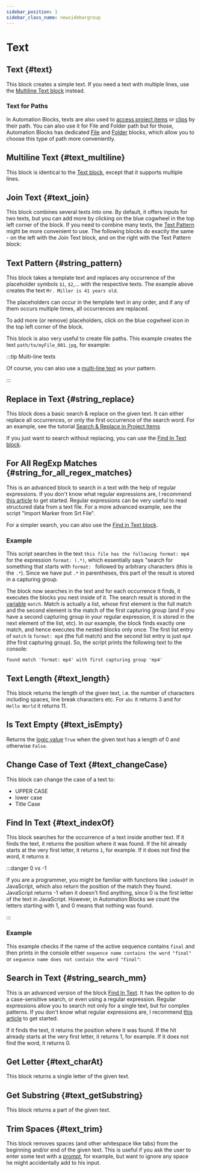 ```yaml
---
sidebar_position: 1
sidebar_class_name: newsidebargroup
---
```



# Text

## Text {#text}

<RetinaImg src="/img/blockScreenshots/Text/text.png" alt="Block text"/>


This block creates a simple text. If you need a text with multiple lines, use the [Multiline Text block](text#text_multiline) instead.

### Text for Paths
In Automation Blocks, texts are also used to [access project items](prProjectItems#accessProjectItem) or [clips](prSequenceClips#accessSequenceClip) by their path. You can also use it for File and Folder path but for those, Automation Blocks has dedicated [File](files#block_extendscript_file) and [Folder](files#block_extendscript_folder) blocks, which allow you to choose this type of path more conveniently.


## Multiline Text {#text_multiline}

<RetinaImg src="/img/blockScreenshots/Text/text_multiline.png" alt="Block text_multiline"/>


This block is identical to the [Text block](text#text), except that it supports multiple lines.


## Join Text {#text_join}

<RetinaImg src="/img/blockScreenshots/Text/text_join.png" alt="Block text_join"/>


This block combines several texts into one.
By default, it offers inputs for two texts, but you can add more by clicking on the blue cogwheel in the top left corner of the block. If you need to combine many texts, the [Text Pattern](text#string_pattern) might be more convenient to use. The following blocks do exactly the same - on the left with the Join Text block, and on the right with the Text Pattern block:

<RetinaImg src="/img/blockOther/text_join_example.png" alt="Block text_join"/>




## Text Pattern {#string_pattern}

<RetinaImg src="/img/blockScreenshots/Text/string_pattern.png" alt="Block string_pattern"/>


This block takes a template text and replaces any occurrence of the placeholder symbols `$1`, `$2`,... with the respective texts. The example above creates the text `Mr. Miller is 41 years old`.

The placeholders can occur in the template text in any order, and if any of them occurs multiple times, all occurrences are replaced.

To add more (or remove) placeholders, click on the blue cogwheel icon in the top left corner of the block.

This block is also very useful to create file paths. This example creates the text `path/to/myFile_001.jpg`, for example:

<RetinaImg src="/img/blockOther/string_pattern_example_files.png" alt="Block example: creating file paths with pattern"/>



:::tip Multi-line texts

Of course, you can also use a [multi-line text](#text_multiline) as your pattern.

:::


## Replace in Text {#string_replace}

<RetinaImg src="/img/blockScreenshots/Text/string_replace.png" alt="Block string_replace"/>


This block does a basic search & replace on the given text. It can either replace all occurrences, or only the first occurrence of the search word. For an example, see the tutorial [Search & Replace in Project Items](../tutorials-pr/searchReplaceProjectItems#search--replace-in-texts)

If you just want to search without replacing, you can use the [Find In Text block](text#text_indexOf).

## For All RegExp Matches {#string_for_all_regex_matches}

<RetinaImg src="/img/blockScreenshots/Text/string_for_all_regex_matches.png" alt="Block string_for_all_regex_matches"/>


This is an advanced block to search in a text with the help of regular expressions. If you don't know what regular expressions are, I recommend [this article](https://www.codemag.com/article/0305041/Getting-Started-With-Regular-Expressions) to get started. Regular expressions can be very useful to read structured data from a text file. For a more advanced example, see the script "Import Marker from Srt File".

For a simpler search, you can also use the [Find in Text block](text#text_indexOf).

### Example 

<RetinaImg src="/img/blockOther/string_for_all_regex_matches_example.png" alt="RegEx example"/>


This script searches in the text `this file has the following format: mp4` for the expression `format: (.*)`, which essentially says "search for something that starts with `format: ` followed by arbitrary characters (this is the `.*`). Since we have put `.*` in parentheses, this part of the result is stored in a capturing group.

The block now searches in the text and for each occurrence it finds, it executes the blocks you nest inside of it. The search result is stored in the [variable](variables.mdx) `match`. Match is actually a list, whose first element is the full match and the second element is the match of the first capturing group (and if you have a second capturing group in your regular expression, it is stored in the next element of the list, etc).
In  our example, the block finds exactly one match, and hence executes the nested blocks only once. The first list entry of `match` is `format: mp4` (the full match) and the second list entry is just `mp4` (the first capturing group). So, the script prints the following text to the console:
```
found match 'format: mp4' with first capturing group 'mp4'
```




## Text Length {#text_length}

<RetinaImg src="/img/blockScreenshots/Text/text_length.png" alt="Block text_length"/>


This block returns the length of the given text, i.e. the number of characters including spaces, line break characters etc. For `abc` it returns 3 and for `Hello World` it returns 11. 


## Is Text Empty {#text_isEmpty}

<RetinaImg src="/img/blockScreenshots/Text/text_isEmpty.png" alt="Block text_isEmpty"/>


Returns the [logic value](logic) `True` when the given text has a length of 0 and otherwise `False`. 


## Change Case of Text {#text_changeCase}

<RetinaImg src="/img/blockScreenshots/Text/text_changeCase.png" alt="Block text_changeCase"/>


This block can change the case of a text to:
- UPPER CASE
- lower case
- Title Case


## Find In Text {#text_indexOf}

<RetinaImg src="/img/blockScreenshots/Text/text_indexOf.png" alt="Block text_indexOf"/>


This block searches for the occurrence of a text inside another text. If it finds the text, it returns the position where it was found. If the hit already starts at the very first letter, it returns `1`, for example. If it does not find the word, it returns `0`.

:::danger 0 vs -1

If you are a programmer, you might be familiar with functions like `indexOf` in JavaScript, which also return the position of the match they found. JavaScript returns -1 when it doesn't find anything, since 0 is the first letter of the text in JavaScript. However, in Automation Blocks we count the letters starting with 1, and 0 means that nothing was found.

:::

### Example

This example checks if the name of the active sequence contains `final` and then prints in the console either `sequence name contains the word "final"` or `sequence name does not contain the word "final"`:

<RetinaImg src="/img/blockOther/text_indexOf_example.png" alt="Block text_indexOf"/>

## Search in Text {#string_search_mm}

<RetinaImg src="/img/blockScreenshots/Text/string_search_mm.png" alt="Block string_search_mm"/>

This is an advanced version of the block [Find In Text](#text_indexOf). It has the option to do a case-sensitive search, or even using a regular expression. Regular expressions allow you to search not only for a single text, but for complex patterns. If you don't know what regular expressions are, I recommend [this article](https://www.codemag.com/article/0305041/Getting-Started-With-Regular-Expressions) to get started.

If it finds the text, it returns the position where it was found. If the hit already starts at the very first letter, it returns 1, for example. If it does not find the word, it returns 0.


## Get Letter {#text_charAt}

<RetinaImg src="/img/blockScreenshots/Text/text_charAt.png" alt="Block text_charAt"/>


This block returns a single letter of the given text.


## Get Substring {#text_getSubstring}

<RetinaImg src="/img/blockScreenshots/Text/text_getSubstring.png" alt="Block text_getSubstring"/>


This block returns a part of the given text.


## Trim Spaces {#text_trim}

<RetinaImg src="/img/blockScreenshots/Text/text_trim.png" alt="Block text_trim"/>


This block removes spaces (and other whitespace like tabs) from the beginning and/or end of the given text. This is useful if you ask the user to enter some text with a [prompt](userInterfaceAndComments#block_extendscript_prompt), for example, but want to ignore any space he might accidentally add to his input.
